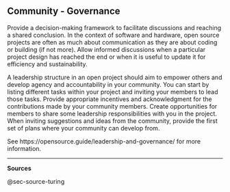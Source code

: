 ## Community - Governance {#sec-community-governance}

Provide a decision-making framework to facilitate discussions and reaching a shared conclusion.
In the context of software and hardware, open source projects are often as much about communication as they are about coding or building (if not more).
Allow informed discussions when a particular project design has reached the end or when it is useful to update it for efficiency and sustainability.

A leadership structure in an open project should aim to empower others and develop agency and accountability in your community.
You can start by listing different tasks within your project and inviting your members to lead those tasks.
Provide appropriate incentives and acknowledgment for the contributions made by your community members.
Create opportunities for members to share some leadership responsibilities with you in the project.
When inviting suggestions and ideas from the community, provide the first set of plans where your community can develop from.

See https://opensource.guide/leadership-and-governance/ for more information.

------------------------------------------------------------------------

**Sources**

@sec-source-turing
